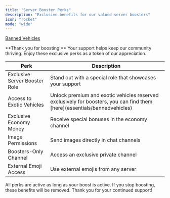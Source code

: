 ```yaml
---
title: "Server Booster Perks"
description: "Exclusive benefits for our valued server boosters"
icon: "rocket"
mode: "wide"
---
```


<a href="essentials/bannedvehicles">Banned Vehicles</a>

<Note>
  **Thank you for boosting!** Your support helps keep our community thriving. Enjoy these exclusive perks as a token of our appreciation.
</Note>

<table className="w-full border-collapse">
<thead>
<tr className="bg-gray-900/50">
<th className="px-6 py-4 text-left text-base font-semibold text-gray-200 border border-gray-700">
Perk
</th>
<th className="px-6 py-4 text-left text-base font-semibold text-gray-200 border border-gray-700">
Description
</th>
</tr>
</thead>
<tbody>
<tr>
<td className="px-6 py-4 text-base text-gray-300 border border-gray-700">
Exclusive Server Booster Role
</td>
<td className="px-6 py-4 text-base border border-gray-700">
<span className="text-purple-400">
Stand out with a special role that showcases your support
</span>
</td>
</tr>
<tr>
<td className="px-6 py-4 text-base text-gray-300 border border-gray-700">
Access to Exotic Vehicles
</td>
<td className="px-6 py-4 text-base border border-gray-700">
<span className="text-blue-400">
Unlock premium and exotic vehicles reserved exclusively for boosters, you can find them [here](essentials/bannedvehicles)
</span>
</td>
</tr>
<tr>
<td className="px-6 py-4 text-base text-gray-300 border border-gray-700">
Exclusive Economy Money
</td>
<td className="px-6 py-4 text-base border border-gray-700">
<span className="text-green-400">
Receive special bonuses in the economy channel
</span>
</td>
</tr>
<tr>
<td className="px-6 py-4 text-base text-gray-300 border border-gray-700">
Image Permissions
</td>
<td className="px-6 py-4 text-base border border-gray-700">
<span className="text-cyan-400">
Send images directly in chat channels
</span>
</td>
</tr>
<tr>
<td className="px-6 py-4 text-base text-gray-300 border border-gray-700">
Boosters-Only Channel
</td>
<td className="px-6 py-4 text-base border border-gray-700">
<span className="text-yellow-400">
Access an exclusive private channel
</span>
</td>
</tr>
<tr>
<td className="px-6 py-4 text-base text-gray-300 border border-gray-700">
External Emoji Access
</td>
<td className="px-6 py-4 text-base border border-gray-700">
<span className="text-pink-400">
Use external emojis from any server
</span>
</td>
</tr>
</tbody>
</table>

<Info>
  All perks are active as long as your boost is active. If you stop boosting, these benefits will be removed. Thank you for your continued support! 
</Info>